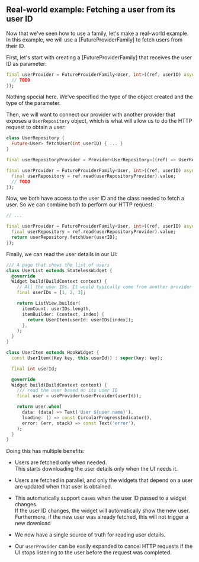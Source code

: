 
## Real-world example: Fetching a user from its user ID

Now that we've seen how to use a family, let's make a real-world example.  
In this example, we will use a [FutureProviderFamily] to fetch users from their ID.

First, let's start with creating a [FutureProviderFamily] that receives the user ID
as parameter:

```dart
final userProvider = FutureProviderFamily<User, int>((ref, userID) async {
  // TODO
});
```

Nothing special here. We've specified the type of the object created and the type
of the parameter.

Then, we will want to connect our provider with another provider that exposes a
`UserRepository` object, which is what will allow us to do the HTTP request to obtain
a user:

```dart {8}
class UserRepository {
  Future<User> fetchUser(int userID) { ... }
}

final userRepositoryProvider = Provider<UserRepository>((ref) => UserRepository());

final userProvider = FutureProviderFamily<User, int>((ref, userID) async {
  final userRepository = ref.read(userRepositoryProvider).value;
  // TODO
});
```

Now, we both have access to the user ID and the class needed to fetch a user.
So we can combine both to perform our HTTP request:

```dart {5}
// ...

final userProvider = FutureProviderFamily<User, int>((ref, userID) async {
  final userRepository = ref.read(userRepositoryProvider).value;
  return userRepository.fetchUser(userID);
});
```

Finally, we can read the user details in our UI:

```dart {24}
/// A page that shows the list of users
class UserList extends StatelessWidget {
  @override
  Widget build(BuildContext context) {
    // All the user IDs. It would typically come from another provider
    final userIDs = [1, 2, 3];

    return ListView.builder(
      itemCount: userIDs.length,
      itemBuilder: (context, index) {
        return UserItem(userId: userIDs[index]);
      },
    );
  }
}

class UserItem extends HookWidget {
  const UserItem({Key key, this.userId}) : super(key: key);

  final int userId;

  @override
  Widget build(BuildContext context) {
    /// read the user based on its user ID
    final user = useProvider(userProvider(userId));

    return user.when(
      data: (data) => Text('User ${user.name}'),
      loading: () => const CircularProgressIndicator(),
      error: (err, stack) => const Text('error'),
    );
  }
}
```

Doing this has multiple benefits:

- Users are fetched only when needed.  
  This starts downloading the user details only when the UI needs it.

- Users are fetched in parallel, and only the widgets that depend on a user
  are updated when that user is obtained.

- This automatically support cases when the user ID passed to a widget changes.  
  If the user ID changes, the widget will automatically show the new user.
  Furthermore, if the new user was already fetched, this will not trigger a new download

- We now have a single source of truth for reading user details.

- Our `userProvider` can be easily expanded to cancel HTTP requests if the UI
  stops listening to the user before the request was completed.